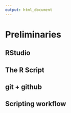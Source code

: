 ```yaml
---
output: html_document
---
```


# Preliminaries

## RStudio

## The R Script

## git + github

## Scripting workflow